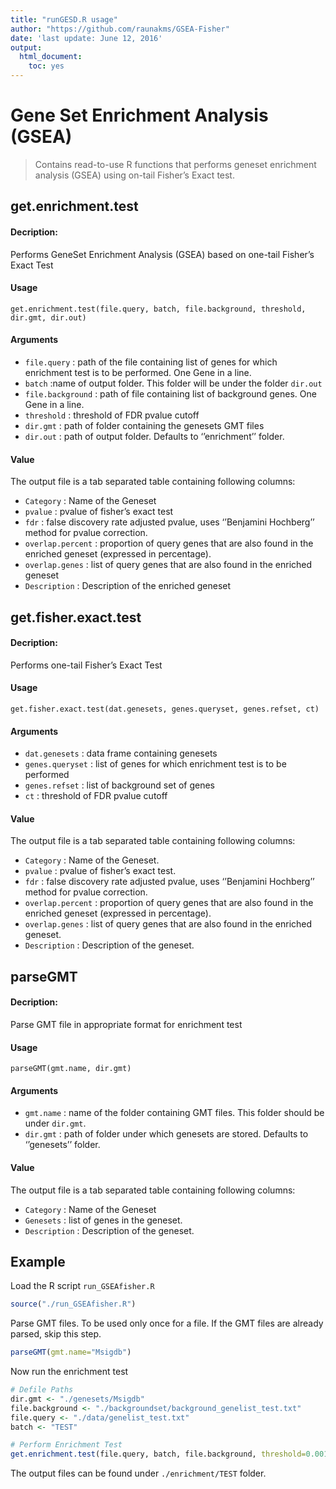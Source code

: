 ---
title: "runGESD.R usage"
author: "https://github.com/raunakms/GSEA-Fisher"
date: 'last update: June 12, 2016'
output:
  html_document:
    toc: yes
---

# Gene Set Enrichment Analysis (GSEA) 
>
Contains read-to-use R functions that performs geneset enrichment analysis (GSEA) using on-tail Fisher's Exact test.

## get.enrichment.test

#### Decription:

Performs GeneSet Enrichment Analysis (GSEA) based on one-tail Fisher's Exact Test

#### Usage
 
``` 
get.enrichment.test(file.query, batch, file.background, threshold, dir.gmt, dir.out)
```

#### Arguments

- `file.query` : path of the file containing list of genes for which enrichment test is to be performed. One Gene in a line.
- `batch` :name of output folder. This folder will be under the folder `dir.out`
- `file.background` : path of file containing list of background genes. One Gene in a line.
- `threshold` : threshold of FDR pvalue cutoff 
- `dir.gmt` : path of folder containing the genesets GMT files
- `dir.out` : path of output folder. Defaults to ''enrichment'' folder.


#### Value 

The output file is a tab separated table containing following columns:

- `Category` :  Name of the Geneset
- `pvalue` : pvalue of fisher's exact test
- `fdr` : false discovery rate adjusted pvalue, uses ''Benjamini Hochberg'' method for pvalue correction.
- `overlap.percent` : proportion of query genes that are also found in the enriched geneset (expressed in percentage).
- `overlap.genes` : list of query genes that are also found in the enriched geneset
- `Description` : Description of the enriched geneset


## get.fisher.exact.test

#### Decription:

Performs one-tail Fisher's Exact Test

#### Usage
 
``` 
get.fisher.exact.test(dat.genesets, genes.queryset, genes.refset, ct)
```


#### Arguments

- `dat.genesets` : data frame containing genesets
- `genes.queryset` : list of genes for which enrichment test is to be performed
- `genes.refset` : list of background set of genes
- `ct` : threshold of FDR pvalue cutoff  


#### Value 

The output file is a tab separated table containing following columns:

- `Category` :  Name of the Geneset.
- `pvalue` : pvalue of fisher's exact test.
- `fdr` : false discovery rate adjusted pvalue, uses ''Benjamini Hochberg'' method for pvalue correction.
- `overlap.percent` : proportion of query genes that are also found in the enriched geneset (expressed in percentage).
- `overlap.genes` : list of query genes that are also found in the enriched geneset.
- `Description` : Description of the geneset.




## parseGMT

#### Decription:

Parse GMT file in appropriate format for enrichment test

#### Usage
 
``` 
parseGMT(gmt.name, dir.gmt)
```

#### Arguments

- `gmt.name` : name of the folder containing GMT files. This folder should be under `dir.gmt`.
- `dir.gmt` : path of folder under which genesets are stored. Defaults to ''genesets'' folder.


#### Value 

The output file is a tab separated table containing following columns:

- `Category` :  Name of the Geneset
- `Genesets` : list of genes in the geneset.
- `Description` : Description of the geneset.


## Example

Load the R script `run_GSEAfisher.R`

```{r echo=TRUE, message=FALSE, warning=FALSE}
source("./run_GSEAfisher.R")
```

Parse GMT files. To be used only once for a file. If the GMT files are already parsed, skip this step.

```{r}
parseGMT(gmt.name="Msigdb")
```

Now run the enrichment test
```{r}
# Defile Paths
dir.gmt <- "./genesets/Msigdb"
file.background <- "./backgroundset/background_genelist_test.txt"
file.query <- "./data/genelist_test.txt"
batch <- "TEST"

# Perform Enrichment Test
get.enrichment.test(file.query, batch, file.background, threshold=0.001, dir.gmt)
```

The output files can be found under `./enrichment/TEST` folder.


